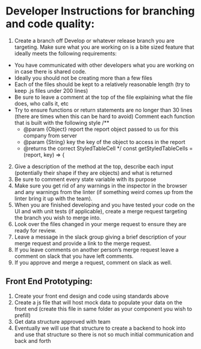 
<Meta title="Dev Style Guide/ Branching and Code Quality" />

# Developer Instructions for branching and code quality:

1. Create a branch off Develop or whatever release branch you are targeting.
Make sure what you are working on is a bite sized feature that ideally meets the following requirements:
  - You have communicated with other developers what you are working on in case there is shared code.
  - Ideally you should not be creating more than a few files
  - Each of the files should be kept to a relatively reasonable length (try to keep .js files under 200 lines)
  - Be sure to leave a comment at the top of the file explaining what the file does, who calls it, etc
  - Try to ensure functions or return statements are no longer than 30 lines (there are times when this can be hard to avoid)
Comment each function that is built with the following style
    /**
    * @param {Object} report the report object passed to us for this company from server
    * @param {String} key the key of the object to access in the report
    * @returns the correct StyledTableCell
    */
    const getStyledTableCells = (report, key) => {

2. Give a description of the method at the top, describe each input (potentially their shape if they are objects) and what is returned
3. Be sure to comment every state variable with its purpose
4. Make sure you get rid of any warnings in the inspector in the browser and any warnings from the linter (if something weird comes up from the linter bring it up with the team).
5. When you are finished developing and you have tested your code on the UI and with unit tests (if applicable), create a merge request targeting the branch you wish to merge into.
6. Look over the files changed in your merge request to ensure they are ready for review.
7. Leave a message in the slack group giving a brief description of your merge request and provide a link to the merge request.
8. If you leave comments on another person’s merge request leave a comment on slack that you have left comments.
9. If you approve and merge a request, comment on slack as well.

## Front End Prototyping:
1. Create your front end design and code using standards above
2. Create a js file that will host mock data to populate your data on the front end (create this file in same folder as your component you wish to prefill)
3. Get data structure approved with team
4. Eventually we will use that structure to create a backend to hook into and use that structure so there is not so much initial communication and back and forth



